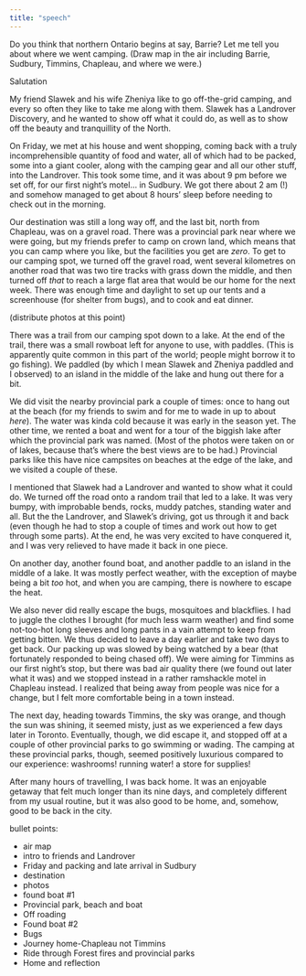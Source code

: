 ```yaml
---
title: "speech"
---
```


Do you think that northern Ontario begins at say, Barrie? Let me tell you about where we went camping. (Draw map in the air including Barrie, Sudbury, Timmins, Chapleau, and where we were.)

Salutation

My friend Slawek and his wife Zheniya like to go off-the-grid camping, and every so often they like to take me along with them. Slawek has a Landrover Discovery, and he wanted to show off what it could do, as well as to show off the beauty and tranquillity of the North. 

On Friday, we met at his house and went shopping, coming back with a truly incomprehensible quantity of food and water, all of which had to be packed, some into a giant cooler, along with the camping gear and all our other stuff, into the Landrover. This took some time, and it was about 9 pm before we set off, for our first night’s motel… in Sudbury. We got there about 2 am (!) and somehow managed to get about 8 hours’ sleep before needing to check out in the morning.

Our destination was still a long way off, and the last bit, north from Chapleau, was on a gravel road. There was a provincial park near where we were going, but my friends prefer to camp on crown land, which means that you can camp where you like, but the facilities you get are *zero*. To get to our camping spot, we turned off the gravel road, went several kilometres on another road that was two tire tracks with grass down the middle, and then turned off *that* to reach a large flat area that would be our home for the next week. There was enough time and daylight to set up our tents and a screenhouse (for shelter from bugs), and to cook and eat dinner. 

(distribute photos at this point)

There was a trail from our camping spot down to a lake. At the end of the trail, there was a small rowboat left for anyone to use, with paddles. (This is apparently quite common in this part of the world; people might borrow it to go fishing). We paddled (by which I mean Slawek and Zheniya paddled and I observed) to an island in the middle of the lake and hung out there for a bit.

We did visit the nearby provincial park a couple of times: once to hang out at the beach (for my friends to swim and for me to wade in up to about *here*). The water was kinda cold because it was early in the season yet. The other time, we rented a boat and went for a tour of the biggish lake after which the provincial park was named. (Most of the photos were taken on or of lakes, because that’s where the best views are to be had.) Provincial parks like this have nice campsites on beaches at the edge of the lake, and we visited a couple of these.

I mentioned that Slawek had a Landrover and wanted to show what it could do. We turned off the road onto a random trail that led to a lake. It was very bumpy, with improbable bends, rocks, muddy patches, standing water and all. But the the Landrover, and Slawek’s driving, got us through it and back (even though he had to stop a couple of times and work out how to get through some parts). At the end, he was very excited to have conquered it, and I was very relieved to have made it back in one piece.

On another day, another found boat, and another paddle to an island in the middle of a lake. It was mostly perfect weather, with the exception of maybe being a bit *too* hot, and when you are camping, there is nowhere to escape the heat.

We also never did really escape the bugs, mosquitoes and blackflies. I had to juggle the clothes I brought (for much less warm weather) and find some not-too-hot long sleeves and long pants in a vain attempt to keep from getting bitten. We thus decided to leave a day earlier and take two days to get back. Our packing up was slowed by being watched by a bear (that fortunately responded to being chased off). We were aiming for Timmins as our first night’s stop, but there was bad air quality there (we found out later what it was) and we stopped instead in a rather ramshackle motel in Chapleau instead. I realized that being away from people was nice for a change, but I felt more comfortable being in a town instead. 

The next day, heading towards Timmins, the sky was orange, and though the sun was shining, it seemed misty, just as we experienced a few days later in Toronto. Eventually, though, we did escape it, and stopped off at a couple of other provincial parks to go swimming or wading. The camping at these provincial parks, though, seemed positively luxurious compared to our experience: washrooms! running water! a store for supplies!

After many hours of travelling, I was back home. It was an enjoyable getaway that felt much longer than its nine days, and completely different from my usual routine, but it was also good to be home, and, somehow, good to be back in the city.

bullet points:

- air map
- intro to friends and Landrover
- Friday and packing and late arrival in Sudbury
- destination
- photos
- found boat #1
- Provincial park, beach and boat
- Off roading
- Found boat #2
- Bugs
- Journey home-Chapleau not Timmins
- Ride through Forest fires and provincial parks
- Home and reflection
